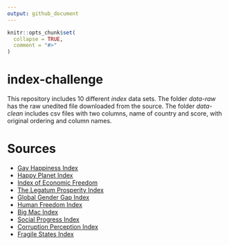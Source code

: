 ```yaml
---
output: github_document
---
```


<!-- README.md is generated from README.Rmd. Please edit that file -->

```r
knitr::opts_chunk$set(
  collapse = TRUE,
  comment = "#>"
)
```
# index-challenge

This repository includes 10 different *index* data sets. The folder *data-raw* has the raw unedited file downloaded from the source. The folder *data-clean* includes csv files with two columns, name of country and score, with original ordering and column names.

# Sources

- [Gay Happiness Index](https://www.planetromeo.com/en/care/gay-happiness-index/)
- [Happy Planet Index](https://happyplanetindex.org/)
- [Index of Economic Freedom](https://www.heritage.org/index/)
- [The Legatum Prosperity Index](https://www.prosperity.com/)
- [Global Gender Gap Index](http://reports.weforum.org/global-gender-gap-report-2016/rankings/)
- [Human Freedom Index](https://www.cato.org/human-freedom-index)
- [Big Mac Index](https://www.economist.com/news/2018/07/11/the-big-mac-index)
- [Social Progress Index](https://www.socialprogressindex.com/)
- [Corruption Perception Index](https://www.transparency.org/news/feature/corruption_perceptions_index_2017)
- [Fragile States Index](http://fundforpeace.org/fsi/)
